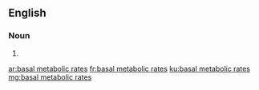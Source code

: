 ==English==

===Noun===
{{head|en|plural}}

# {{plural of|basal metabolic rate|lang=en|nocat=1}}

[[ar:basal metabolic rates]]
[[fr:basal metabolic rates]]
[[ku:basal metabolic rates]]
[[mg:basal metabolic rates]]